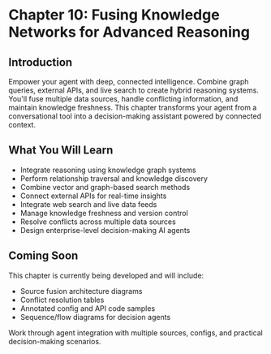 # Chapter 10: Fusing Knowledge Networks for Advanced Reasoning

## Introduction

Empower your agent with deep, connected intelligence. Combine graph queries, external APIs, and live search to create hybrid reasoning systems. You'll fuse multiple data sources, handle conflicting information, and maintain knowledge freshness. This chapter transforms your agent from a conversational tool into a decision-making assistant powered by connected context.

## What You Will Learn

- Integrate reasoning using knowledge graph systems
- Perform relationship traversal and knowledge discovery
- Combine vector and graph-based search methods
- Connect external APIs for real-time insights
- Integrate web search and live data feeds
- Manage knowledge freshness and version control
- Resolve conflicts across multiple data sources
- Design enterprise-level decision-making AI agents

## Coming Soon

This chapter is currently being developed and will include:

- Source fusion architecture diagrams
- Conflict resolution tables
- Annotated config and API code samples
- Sequence/flow diagrams for decision agents

Work through agent integration with multiple sources, configs, and practical decision-making scenarios.

